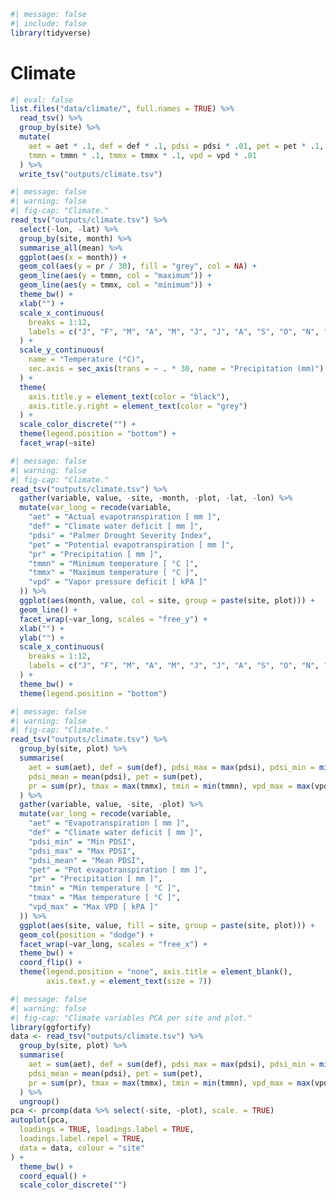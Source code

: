 ```r
#| message: false
#| include: false
library(tidyverse)
```

# Climate {.unnumbered}

```r
#| eval: false
list.files("data/climate/", full.names = TRUE) %>%
  read_tsv() %>%
  group_by(site) %>%
  mutate(
    aet = aet * .1, def = def * .1, pdsi = pdsi * .01, pet = pet * .1,
    tmmn = tmmn * .1, tmmx = tmmx * .1, vpd = vpd * .01
  ) %>%
  write_tsv("outputs/climate.tsv")
```

```r
#| message: false
#| warning: false
#| fig-cap: "Climate."
read_tsv("outputs/climate.tsv") %>%
  select(-lon, -lat) %>%
  group_by(site, month) %>%
  summarise_all(mean) %>%
  ggplot(aes(x = month)) +
  geom_col(aes(y = pr / 30), fill = "grey", col = NA) +
  geom_line(aes(y = tmmn, col = "maximum")) +
  geom_line(aes(y = tmmx, col = "minimum")) +
  theme_bw() +
  xlab("") +
  scale_x_continuous(
    breaks = 1:12,
    labels = c("J", "F", "M", "A", "M", "J", "J", "A", "S", "O", "N", "D")
  ) +
  scale_y_continuous(
    name = "Temperature (°C)",
    sec.axis = sec_axis(trans = ~ . * 30, name = "Precipitation (mm)")
  ) +
  theme(
    axis.title.y = element_text(color = "black"),
    axis.title.y.right = element_text(color = "grey")
  ) +
  scale_color_discrete("") +
  theme(legend.position = "bottom") +
  facet_wrap(~site)
```

```r
#| message: false
#| warning: false
#| fig-cap: "Climate."
read_tsv("outputs/climate.tsv") %>%
  gather(variable, value, -site, -month, -plot, -lat, -lon) %>%
  mutate(var_long = recode(variable,
    "aet" = "Actual evapotranspiration [ mm ]",
    "def" = "Climate water deficit [ mm ]",
    "pdsi" = "Palmer Drought Severity Index",
    "pet" = "Potential evapotranspiration [ mm ]",
    "pr" = "Precipitation [ mm ]",
    "tmmn" = "Minimum temperature [ °C ]",
    "tmmx" = "Maximum temperature [ °C ]",
    "vpd" = "Vapor pressure deficit [ kPA ]"
  )) %>%
  ggplot(aes(month, value, col = site, group = paste(site, plot))) +
  geom_line() +
  facet_wrap(~var_long, scales = "free_y") +
  xlab("") +
  ylab("") +
  scale_x_continuous(
    breaks = 1:12,
    labels = c("J", "F", "M", "A", "M", "J", "J", "A", "S", "O", "N", "D")
  ) +
  theme_bw() +
  theme(legend.position = "bottom")
```

```r
#| message: false
#| warning: false
#| fig-cap: "Climate."
read_tsv("outputs/climate.tsv") %>%
  group_by(site, plot) %>%
  summarise(
    aet = sum(aet), def = sum(def), pdsi_max = max(pdsi), pdsi_min = min(pdsi),
    pdsi_mean = mean(pdsi), pet = sum(pet),
    pr = sum(pr), tmax = max(tmmx), tmin = min(tmmn), vpd_max = max(vpd)
  ) %>%
  gather(variable, value, -site, -plot) %>%
  mutate(var_long = recode(variable,
    "aet" = "Evapotranspiration [ mm ]",
    "def" = "Climate water deficit [ mm ]",
    "pdsi_min" = "Min PDSI",
    "pdsi_max" = "Max PDSI",
    "pdsi_mean" = "Mean PDSI",
    "pet" = "Pot evapotranspiration [ mm ]",
    "pr" = "Precipitation [ mm ]",
    "tmin" = "Min temperature [ °C ]",
    "tmax" = "Max temperature [ °C ]",
    "vpd_max" = "Max VPD [ kPA ]"
  )) %>%
  ggplot(aes(site, value, fill = site, group = paste(site, plot))) +
  geom_col(position = "dodge") +
  facet_wrap(~var_long, scales = "free_x") +
  theme_bw() +
  coord_flip() +
  theme(legend.position = "none", axis.title = element_blank(),
        axis.text.y = element_text(size = 7))
```

```r
#| message: false
#| warning: false
#| fig-cap: "Climate variables PCA per site and plot."
library(ggfortify)
data <- read_tsv("outputs/climate.tsv") %>%
  group_by(site, plot) %>%
  summarise(
    aet = sum(aet), def = sum(def), pdsi_max = max(pdsi), pdsi_min = min(pdsi),
    pdsi_mean = mean(pdsi), pet = sum(pet),
    pr = sum(pr), tmax = max(tmmx), tmin = min(tmmn), vpd_max = max(vpd)
  ) %>%
  ungroup()
pca <- prcomp(data %>% select(-site, -plot), scale. = TRUE)
autoplot(pca,
  loadings = TRUE, loadings.label = TRUE,
  loadings.label.repel = TRUE,
  data = data, colour = "site"
) +
  theme_bw() +
  coord_equal() +
  scale_color_discrete("")
```
